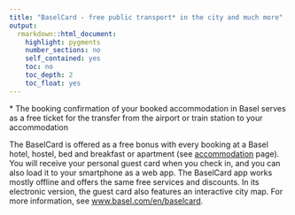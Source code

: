 ```yaml
---
title: "BaselCard - free public transport* in the city and much more"
output: 
  rmarkdown::html_document:
    highlight: pygments
    number_sections: no
    self_contained: yes
    toc: no
    toc_depth: 2
    toc_float: yes
---
```


\* The booking confirmation of your booked accommodation in Basel serves as a free ticket for the transfer from the airport or train station to your accommodation


The BaselCard is offered as a free bonus with every booking at a Basel hotel, hostel, bed and breakfast or apartment (see [accommodation](accommodation.html) page). You will receive your personal guest card when you check in, and you can also load it to your smartphone as a web app. 
The BaselCard app works mostly offline and offers the same free services and discounts. In its electronic version, the guest card also features an interactive city map. For more information, see
[www.basel.com/en/baselcard](https://www.basel.com/en/baselcard).
